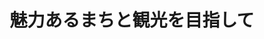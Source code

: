 ﻿---
title: "魅力あるまちと観光を目指して"
category: "環境・社会"
vol: "65"
interviewee: "十代田 朗"
url: ""
tags: []
pdf: "65-5-soshiroda.pdf"
facephoto: ""
career: ""
preface: "都市や地域は少なからず観光地としての側面を 持っている。また、人間活動においても日常と違 う旅は、私たちに潤いや明日への活力を与える重 要な時間だ。このように、社会が空間と人間活動 によって構成されると考えたとき、社会を研究す る上で観光は重要な切り口となる。 十代田研究室ではこのような観点から、観光と まちづくりについて研究を行っている。そこで、 初めにまちづくりを取り巻く環境の変化を、次に 実際の観光とまちづくりの取り組みを、最後に観 光に関する歴史的研究について紹介しよう。"
---
